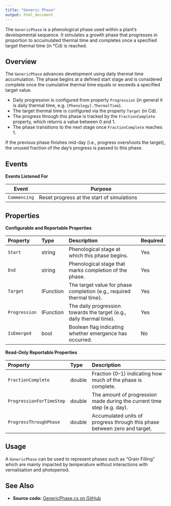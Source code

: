 ```yaml
---
title: "Generic Phase"
output: html_document
---
```



The `GenericPhase` is a phenological phase used within a plant's developmental sequence. It simulates a growth phase that progresses in proportion to accumulated thermal time and completes once a specified target thermal time (in °Cd) is reached.

## Overview

The `GenericPhase` advances development using daily thermal time accumulation. The phase begins at a defined start stage and is considered complete once the cumulative thermal time equals or exceeds a specified target value.

* Daily progression is configured from property `Progression` (in general it is daily thermal time, e.g. `[Phenology].ThermalTime`).
* The target thermal time is configured via the property `Target` (in Cd).
* The progress through this phase is tracked by the `FractionComplete` property, which returns a value between 0 and 1.
* The phase transitions to the next stage once `FractionComplete` reaches 1.

If the previous phase finishes mid-day (i.e., progress overshoots the target), the unused fraction of the day's progress is passed to this phase. 

## Events

**Events Listened For**


| Event          | Purpose                                                                                  |
|----------------|------------------------------------------------------------------------------------------|
| `Commencing`   | Reset progress at the start of simulations                                               |



## Properties

**Configurable and Reportable Properties**

| Property       | Type        | Description                                                           | Required   |
|:-------------- |:-----------|:----------------------------------------------------------------------|:----------|
| `Start`        | string      | Phenological stage at which this phase begins.                        | Yes        |
| `End`          | string      | Phenological stage that marks completion of the phase.                | Yes        |
| `Target`       | IFunction   | The target value for phase completion (e.g., required thermal time).  | Yes        |
| `Progression`  | IFunction   | The daily progression towards the target (e.g., daily thermal time).  | Yes        |
| `IsEmerged`    | bool        | Boolean flag indicating whether emergence has occurred.                | No         |

**Read-Only Reportable Properties**

| Property                   | Type    | Description                                                                |
|:-------------------------- |:------- |:-------------------------------------------------------------------------- |
| `FractionComplete`         | double  | Fraction (0–1) indicating how much of the phase is complete.               |
| `ProgressionForTimeStep`   | double  | The amount of progression made during the current time step (e.g. day).    |
| `ProgressThroughPhase`     | double  | Accumulated units of progress through this phase between zero and target.  |

## Usage

A `GenericPhase` can be used to represent phases such as "Grain Filling" which are mainly impacted by temperature without interactions with vernalisation and photoperiod.

## See Also

* **Source code:** [GenericPhase.cs on GitHub](https://github.com/APSIMInitiative/ApsimX/blob/master/Models/PMF/Phenology/Phases/GenericPhase.cs)
